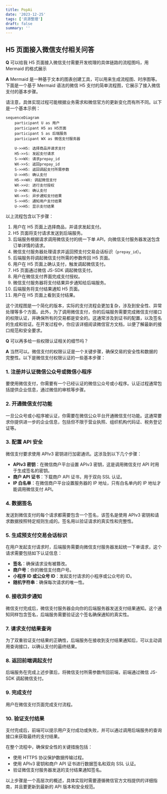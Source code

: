 ```yaml
---
title: PopAi
date: '2023-12-25'
tags: ['资源整理']
draft: false
summary: ''
---
```


## H5 页面接入微信支付相关问答

**Q**
可以给我 H5 页面接入微信支付需要开发梳理的具体链路的流程图吗，用 Mermaid 的格式展示

**A**
Mermaid 是一种基于文本的图表创建工具，可以用来生成流程图、时序图等。下面是一个基于 Mermaid 语法的微信 H5 支付的简单流程图，它展示了接入微信支付的基本步骤。

请注意，具体实现过程可能根据业务需求和微信官方的更新变化而有所不同。以下是一个基本示例：

```mermaid
sequenceDiagram
    participant U as 用户
    participant H5 as H5页面
    participant S as 后端服务
    participant WX as 微信支付服务器

    U->>H5: 选择商品并请求支付
    H5->>S: 发起支付请求
    S->>WX: 请求prepay_id
    WX->>S: 返回prepay_id
    S->>H5: 返回调起支付所需参数
    U->>H5: 确认支付
    H5->>WX: 调起微信支付
    WX->>U: 进行支付授权
    U->>WX: 确认支付
    WX->>S: 异步通知支付结果
    S->>H5: 通知用户支付结果
    U->>H5: 显示支付结果
```

以上流程包含以下步骤：

1. 用户在 H5 页面上选择商品，并请求发起支付。
2. H5 页面将支付请求发送到后端服务。
3. 后端服务根据请求调用微信支付的统一下单 API，向微信支付服务器发送包含订单详情的请求。
4. 微信支付服务器处理请求并返回预支付交易会话标识（`prepay_id`）。
5. 后端服务将调起微信支付所需的参数传回 H5 页面。
6. 用户在 H5 页面上确认支付，触发调起微信支付。
7. H5 页面通过微信 JS-SDK 调起微信支付。
8. 用户在微信支付界面完成支付授权。
9. 微信支付服务器将支付结果异步通知给后端服务。
10. 后端服务将支付结果通知 H5 页面。
11. 用户在 H5 页面上看到支付结果。

这个流程图是一个简化的版本，实际的支付流程会更加复杂，涉及到安全性、异常处理等多个方面。此外，为了调用微信支付，你的后端服务需要完成微信支付接口的权限认证，并确保所有的交易都是安全的。这通常涉及到证书的配置，以及签名的生成和验证。在开发过程中，你应该详细阅读微信官方文档，以便了解最新的接口规范和安全要求。

**Q**
可以再多给一些权限认证相关的细节吗？

**A**
当然可以。微信支付的权限认证是一个关键步骤，确保交易的安全性和数据的完整性。以下是微信支付权限认证的一些基本步骤：

### 1. 注册并认证微信公众号或微信小程序

要使用微信支付，你需要有一个已经认证的微信公众号或小程序。认证过程通常包括提供企业信息，通过微信的审核等步骤。

### 2. 开通微信支付功能

一旦公众号或小程序被认证，你需要在微信公众平台开通微信支付功能。这通常要求你提供进一步的企业信息，包括但不限于营业执照、组织机构代码证、税务登记证等。

### 3. 配置 API 安全

微信支付要求使用 APIv3 密钥进行加密通讯。这涉及到以下几个步骤：

- **APIv3 密钥**：在微信商户平台设置 APIv3 密钥，这是调用微信支付 API 时用于生成签名的密钥。
- **商户 API 证书**：下载商户 API 证书，用于双向 SSL 认证。
- **IP 白名单**：在微信商户平台设置服务器的 IP 地址，只有白名单内的 IP 地址才能调用微信支付 API。

### 4. 数据签名

发送到微信支付的每个请求都需要包含一个签名，该签名是使用 APIv3 密钥和请求数据按照特定规则生成的。签名用以验证请求的真实性和完整性。

### 5. 生成预支付交易会话标识

在用户发起支付请求时，后端服务需要向微信支付服务器发起统一下单请求，这个请求需要包括如下认证信息：

- **签名**：确保请求没有被篡改。
- **商户号**：你的微信支付商户号。
- **小程序 ID 或公众号 ID**：发起支付请求的小程序或公众号的 ID。
- **随机字符串**：确保每次请求的唯一性。

### 6. 接收异步通知

微信支付完成后，微信支付服务器会向你的后端服务器发送支付结果通知。这个通知同样包含签名，后端服务需要验证这个签名确保通知的真实性。

### 7. 请求支付结果查询

为了双重验证支付结果的正确性，后端服务在接收到支付结果通知后，可以主动调用查询接口，以确认支付的最终结果。

### 8. 返回前端调起支付

后端服务在完成上述步骤后，将微信支付所需参数传回前端，前端通过微信 JS-SDK 调起微信支付。

### 9. 完成支付

用户在微信支付页面完成支付流程。

### 10. 验证支付结果

支付完成后，前端可以提示用户支付成功或失败，并可以通过调用后端服务的查询接口来获取最终的支付结果。

在整个流程中，确保安全性的关键措施包括：

- 使用 HTTPS 协议保护数据传输过程。
- 使用 APIv3 密钥和商户 API 证书进行数据签名和双向 SSL 认证。
- 验证微信支付服务器发送的支付结果通知签名。

以上步骤是一个高层次的概述，具体实现时需要遵循微信官方文档提供的详细指南，并且要更新到最新的 API 版本和安全规范。